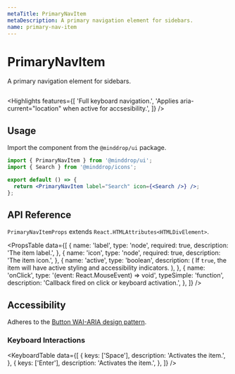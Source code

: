 ```yaml
---
metaTitle: PrimaryNavItem
metaDescription: A primary navigation element for sidebars.
name: primary-nav-item
---
```


# PrimaryNavItem

<Description>A primary navigation element for sidebars.</Description>

<HeroContainer>
  <PrimaryNavItemDemo />
</HeroContainer>

```jsx hero template=PrimaryNavItemDemo

```

<Highlights
  features={[
    'Full keyboard navigation.',
    'Applies aria-current="location" when active for accsesibility.',
  ]}
/>

## Usage

Import the component from the `@minddrop/ui` package.

```jsx
import { PrimaryNavItem } from '@minddrop/ui';
import { Search } from '@minddrop/icons';

export default () => {
  return <PrimaryNavItem label="Search" icon={<Search />} />;
};
```

## API Reference

`PrimaryNavItemProps` extends `React.HTMLAttributes<HTMLDivElement>`.

<PropsTable
  data={[
    {
      name: 'label',
      type: 'node',
      required: true,
      description: 'The item label.',
    },
    {
      name: 'icon',
      type: 'node',
      required: true,
      description: 'The item icon.',
    },
    {
      name: 'active',
      type: 'boolean',
      description: (
        <span>
          If <Code>true</Code>, the item will have active styling and
          accessibility indicators.
        </span>
      ),
    },
    {
      name: 'onClick',
      type: '(event: React.MouseEvent) => void',
      typeSimple: 'function',
      description: 'Callback fired on click or keyboard activation.',
    },
  ]}
/>

## Accessibility

Adheres to the [Button WAI-ARIA design pattern](https://www.w3.org/TR/wai-aria-practices-1.2/#button).

### Keyboard Interactions

<KeyboardTable
  data={[
    {
      keys: ['Space'],
      description: 'Activates the item.',
    },
    {
      keys: ['Enter'],
      description: 'Activates the item.',
    },
  ]}
/>
